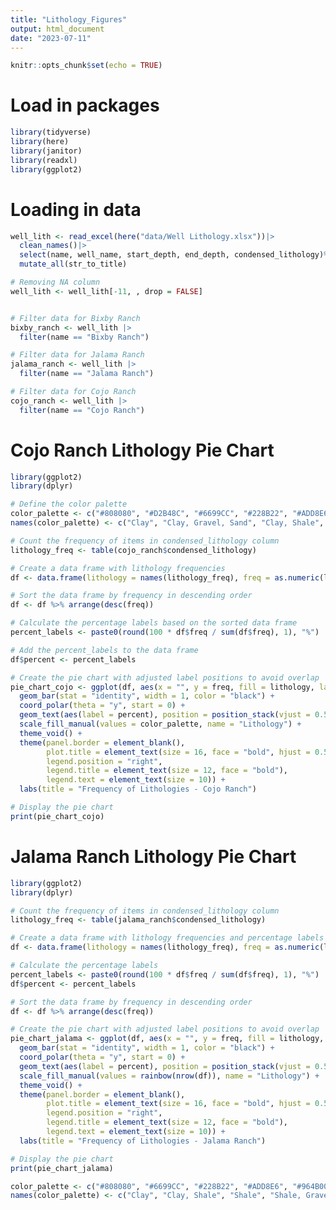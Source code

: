 ```yaml
---
title: "Lithology_Figures"
output: html_document
date: "2023-07-11"
---
```


```r
knitr::opts_chunk$set(echo = TRUE)
```

# Load in packages

```r
library(tidyverse)
library(here)
library(janitor)
library(readxl)
library(ggplot2)
```

# Loading in data

```r
well_lith <- read_excel(here("data/Well Lithology.xlsx"))|>
  clean_names()|>
  select(name, well_name, start_depth, end_depth, condensed_lithology)%>%
  mutate_all(str_to_title)

# Removing NA column
well_lith <- well_lith[-11, , drop = FALSE]


# Filter data for Bixby Ranch
bixby_ranch <- well_lith |>
  filter(name == "Bixby Ranch")

# Filter data for Jalama Ranch
jalama_ranch <- well_lith |>
  filter(name == "Jalama Ranch") 

# Filter data for Cojo Ranch
cojo_ranch <- well_lith |>
  filter(name == "Cojo Ranch")

```

# Cojo Ranch Lithology Pie Chart

```r
library(ggplot2)
library(dplyr)

# Define the color palette
color_palette <- c("#808080", "#D2B48C", "#6699CC", "#228B22", "#ADD8E6", "#800000", "#964B00", "#FF00FF")
names(color_palette) <- c("Clay", "Clay, Gravel, Sand", "Clay, Shale", "Shale", "Shale, Gravel, Clay", "Shale, Sand, Clay", "Soil", "Till")

# Count the frequency of items in condensed_lithology column
lithology_freq <- table(cojo_ranch$condensed_lithology)

# Create a data frame with lithology frequencies
df <- data.frame(lithology = names(lithology_freq), freq = as.numeric(lithology_freq))

# Sort the data frame by frequency in descending order
df <- df %>% arrange(desc(freq))

# Calculate the percentage labels based on the sorted data frame
percent_labels <- paste0(round(100 * df$freq / sum(df$freq), 1), "%")

# Add the percent_labels to the data frame
df$percent <- percent_labels

# Create the pie chart with adjusted label positions to avoid overlap
pie_chart_cojo <- ggplot(df, aes(x = "", y = freq, fill = lithology, label = "")) +
  geom_bar(stat = "identity", width = 1, color = "black") +
  coord_polar(theta = "y", start = 0) +
  geom_text(aes(label = percent), position = position_stack(vjust = 0.5), size = 3) +
  scale_fill_manual(values = color_palette, name = "Lithology") +
  theme_void() +
  theme(panel.border = element_blank(),
        plot.title = element_text(size = 16, face = "bold", hjust = 0.5),
        legend.position = "right",
        legend.title = element_text(size = 12, face = "bold"),
        legend.text = element_text(size = 10)) +
  labs(title = "Frequency of Lithologies - Cojo Ranch")

# Display the pie chart
print(pie_chart_cojo)

```


# Jalama Ranch Lithology Pie Chart 

```r
library(ggplot2)
library(dplyr)

# Count the frequency of items in condensed_lithology column
lithology_freq <- table(jalama_ranch$condensed_lithology)

# Create a data frame with lithology frequencies and percentage labels
df <- data.frame(lithology = names(lithology_freq), freq = as.numeric(lithology_freq))

# Calculate the percentage labels
percent_labels <- paste0(round(100 * df$freq / sum(df$freq), 1), "%")
df$percent <- percent_labels

# Sort the data frame by frequency in descending order
df <- df %>% arrange(desc(freq))

# Create the pie chart with adjusted label positions to avoid overlap
pie_chart_jalama <- ggplot(df, aes(x = "", y = freq, fill = lithology, label = "")) +
  geom_bar(stat = "identity", width = 1, color = "black") +
  coord_polar(theta = "y", start = 0) +
  geom_text(aes(label = percent), position = position_stack(vjust = 0.5), size = 2.5) +
  scale_fill_manual(values = rainbow(nrow(df)), name = "Lithology") +
  theme_void() +
  theme(panel.border = element_blank(),
        plot.title = element_text(size = 16, face = "bold", hjust = 0.5),
        legend.position = "right",
        legend.title = element_text(size = 12, face = "bold"),
        legend.text = element_text(size = 10)) +
  labs(title = "Frequency of Lithologies - Jalama Ranch")

# Display the pie chart
print(pie_chart_jalama)

```

```r
color_palette <- c("#808080", "#6699CC", "#228B22", "#ADD8E6", "#964B00", "#FF6666", "#E8E8E8","#FFA500", "#D2691E", "#F4A460")
names(color_palette) <- c("Clay", "Clay, Shale", "Shale", "Shale, Gravel, Clay", "Soil", "Adobe, Shale", "Clay, Gravel", "Claystone", "Sand, Gravel", "Sandstone" )
```

